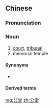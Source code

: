 ==Chinese==
{{zh-forms}}

===Pronunciation===
{{zh-pron
|m=gōngtáng
|c=gung1 tong4
|mn=kong-tn̂g
|h=pfs=kûng-tòng
|cat=n
}}

===Noun===
{{zh-noun}}

# [[court]], [[tribunal]]
# memorial temple

====Synonyms====
* {{zh-l|法庭}}

====Derived terms====
{{zh-der|對簿公堂}}

[[mg:公堂]]
[[zh:公堂]]